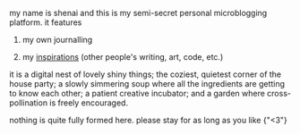 my name is shenai and this is my semi-secret personal microblogging platform. it features 

1. my own journalling 

2. my <a
  href="https://www.are.na/shenai-chan-8xbf6dstbgs/thought-nzylye7xtr4"
  target="_blank"
  rel="noopener noreferrer">inspirations</a> (other people's writing, art, code, etc.)

it is a digital nest of lovely shiny things; the coziest, quietest corner of the house party; a slowly simmering soup where all the ingredients are getting to know each other; a patient creative incubator; and a garden where cross-pollination is freely encouraged.

nothing is quite fully formed here. please stay for as long as you like {"<3"}
